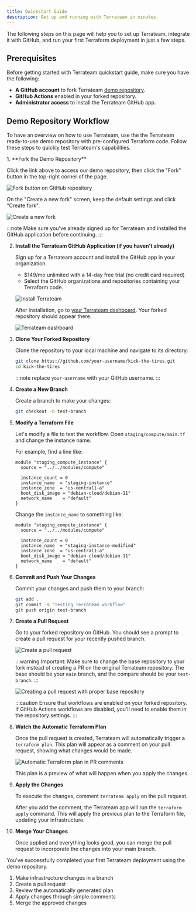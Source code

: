 ```yaml
---
title: Quickstart Guide
description: Get up and running with Terrateam in minutes.
---
```


The following steps on this page will help you to set up Terrateam, integrate it with GitHub, and run your first Terraform deployment in just a few steps.

## Prerequisites

Before getting started with Terrateam quickstart guide, make sure you have the following:

- **A GitHub account** to fork Terrateam [demo repository](https://github.com/terrateam-demo/kick-the-tires).
- **GitHub Actions** enabled in your forked repository.
- **Administrator access** to install the Terrateam GitHub app.


## Demo Repository Workflow

To have an overview on how to use Terrateam, use the the Terrateam ready-to-use demo repository with pre-configured Terraform code. Follow these steps to quickly test Terrateam's capabilities.  

<LinkCard
  title="Terrateam Demo Repository"
  href="https://github.com/terrateam-demo/kick-the-tires"
  icon="github"
/>

<Steps>
1. **Fork the Demo Repository**

   Click the link above to access our demo repository, then click the "Fork" button in the top-right corner of the page.
   
   ![Fork button on GitHub repository](../../assets/demo-fork.png)
   
   On the "Create a new fork" screen, keep the default settings and click "Create fork".
   
   ![Create a new fork](../../assets/demo-create-fork.png)
   
   :::note
   Make sure you've already signed up for Terrateam and installed the GitHub application before continuing.
   <LinkCard
     title="Install Terrateam GitHub App"
     href="https://github.com/apps/terrateam-action"
   />
   :::

2. **Install the Terrateam GitHub Application (if you haven't already)**

   Sign up for a Terrateam account and install the GitHub app in your organization.
   
   - $149/mo unlimited with a 14-day free trial (no credit card required)
   - Select the GitHub organizations and repositories containing your Terraform code.
   
   <LinkCard
     title="Sign up for Terrateam"
     href="https://terrateam.io/signup"
   />
   
   ![Install Terrateam](../../assets/demo-install-terrateam-2.png)
   
   After installation, go to [your Terrateam dashboard](https://app.terrateam.io/). Your forked repository should appear there.
   
   ![Terrateam dashboard](../../assets/demo-terrateam-dashboard.png)

3. **Clone Your Forked Repository**

   Clone the repository to your local machine and navigate to its directory:
   
   ```bash
   git clone https://github.com/your-username/kick-the-tires.git
   cd kick-the-tires
   ```
   
   :::note
   replace `your-username` with your GitHub username.
   :::
   
4. **Create a New Branch**

   Create a branch to make your changes:
   
   ```bash
   git checkout -b test-branch
   ```
   
5. **Modify a Terraform File**

   Let's modify a file to test the workflow. Open `staging/compute/main.tf` and change the instance name.
   
   For example, find a line like:
   
   ```hcl
   module "staging_compute_instance" {
     source = "../../modules/compute"

     instance_count = 0
     instance_name  = "staging-instance"
     instance_zone  = "us-central1-a"
     boot_disk_image = "debian-cloud/debian-11"
     network_name    = "default"
   }
   ```
   
   Change the `instance_name` to something like:
   
   ```hcl
   module "staging_compute_instance" {
     source = "../../modules/compute"

     instance_count = 0
     instance_name  = "staging-instance-modified"
     instance_zone  = "us-central1-a"
     boot_disk_image = "debian-cloud/debian-11"
     network_name    = "default"
   }
   ```
   
6. **Commit and Push Your Changes**

   Commit your changes and push them to your branch:
   
   ```bash
   git add .
   git commit -m "Testing Terrateam workflow"
   git push origin test-branch
   ```

7. **Create a Pull Request**

   Go to your forked repository on GitHub. You should see a prompt to create a pull request for your recently pushed branch.
   
   ![Create a pull request](../../assets/demo-pr.png)
   
   :::warning
   Important: Make sure to change the base repository to your fork instead of creating a PR on the original Terrateam repository. The base should be your `main` branch, and the compare should be your `test-branch`.
   :::
   
   ![Creating a pull request with proper base repository](../../assets/demo-pr-2.png)
   
   :::caution
   Ensure that workflows are enabled on your forked repository. If GitHub Actions workflows are disabled, you'll need to enable them in the repository settings.
   :::

8. **Watch the Automatic Terraform Plan**

   Once the pull request is created, Terrateam will automatically trigger a `terraform plan`. This plan will appear as a comment on your pull request, showing what changes would be made.
   
   ![Automatic Terraform plan in PR comments](../../assets/demo-plan-output.png)
   
   This plan is a preview of what will happen when you apply the changes.

9. **Apply the Changes**

   To execute the changes, comment `terrateam apply` on the pull request.
   
   After you add the comment, the Terrateam app will run the `terraform apply` command. This will apply the previous plan to the Terraform file, updating your infrastructure.

10. **Merge Your Changes**

    Once applied and everything looks good, you can merge the pull request to incorporate the changes into your main branch.
</Steps>


You've successfully completed your first Terrateam deployment using the demo repository. 

1. Make infrastructure changes in a branch
2. Create a pull request
3. Review the automatically generated plan
4. Apply changes through simple comments
5. Merge the approved changes